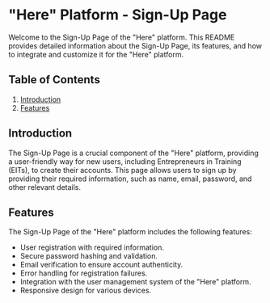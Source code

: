 # "Here" Platform - Sign-Up Page

Welcome to the Sign-Up Page of the "Here" platform. This README provides detailed information about the Sign-Up Page, its features, and how to integrate and customize it for the "Here" platform.

## Table of Contents

1. [Introduction](#introduction)
2. [Features](#features)

## Introduction

The Sign-Up Page is a crucial component of the "Here" platform, providing a user-friendly way for new users, including Entrepreneurs in Training (EITs), to create their accounts. This page allows users to sign up by providing their required information, such as name, email, password, and other relevant details.

## Features

The Sign-Up Page of the "Here" platform includes the following features:

- User registration with required information.
- Secure password hashing and validation.
- Email verification to ensure account authenticity.
- Error handling for registration failures.
- Integration with the user management system of the "Here" platform.
- Responsive design for various devices.
